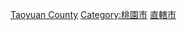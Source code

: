 {{catmore}}

[[Category:臺灣各城市歷史|Taoyuan County]]
[[Category:桃園市|Category:桃園市]]
[[Category:中華民國各地歷史|直轄市]]